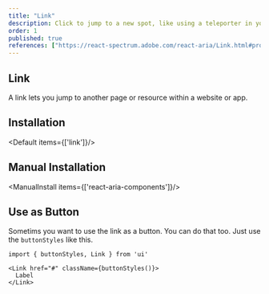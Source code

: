```yaml
---
title: "Link"
description: Click to jump to a new spot, like using a teleporter in your favorite sci-fi, making navigation instantaneous..
order: 1
published: true
references: ["https://react-spectrum.adobe.com/react-aria/Link.html#props"]
---
```


## Link

A link lets you jump to another page or resource within a website or app.
<How toUse="navigation/link-demo" />

## Installation
<Default items={['link']}/>

## Manual Installation

<ManualInstall items={['react-aria-components']}/>

<SourceCode toShow='link'/>

## Use as Button
Sometims you want to use the link as a button. You can do that too. Just use the `buttonStyles` like this.

```
import { buttonStyles, Link } from 'ui'

<Link href="#" className={buttonStyles()}>
  Label
</Link>
```
